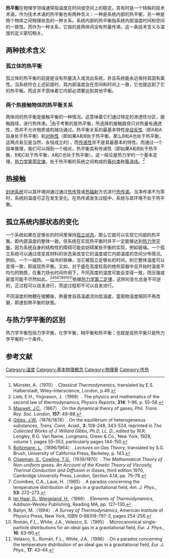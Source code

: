 {{noteTA
|G1=Physics
}}
'''热平衡'''在物理学领域通常指温度在时间或空间上的稳定。其有时是一个特殊的技术术语。作为技术术语的热平衡也有两种含义：一种是系统内部的热平衡，另一种是两个物体之间物理状态的一种关系。系统内部的热平衡指系统内部温度时间和空间的一致性。而作为一种关系，它指的是两体间没有热量传递。这一条技术含义与温度的定义密切相关。

==两种技术含义==

===孤立体的热平衡===

孤立体的热平衡的前提是没有热量流入或流出系统，并且系统能永远保持其固有属性。当系统符合上述前提时，其内部温度会在空间和时间上一致，它也就达到了它的热平衡。而这并不意味着它内部必须要达到其他平衡。

===两个热接触物体的热平衡关系===

两体间的热平衡是接触平衡的一种情况。这意味着它们通过特定的渗透性分区，接触路径，进行热传递。<ref>Münster, A.（1970）. ''Classical Thermodynamics'', translated by E.S. Halberstadt, Wiley–Interscience, London, p.49.</ref>由于考察的是热平衡，所选择的接触路径只对热量有通透性，而并不允许物质或机械功通过。热平衡关系的最基本特性是[[自反性|自反性]]（即A和A自身处于热平衡）和[[对称性|对称性]]（即如果A和B处于热平衡，那么B和A也处于热平衡，这两点易见是当然、永恒成立的），而[[传递性|传递性]]并不是其最基本的特性。而通过一个简单推理，我们可以得到一个结论，热平衡具有传递性（即如果A和B处于热平衡，B和C处于热平衡，A和C也处于热平衡）。这一结论是热力学的一个基本定理，[[热力学第零定律|热力学第零定律]]。处于热平衡的系统之间构成的[[等价类|等价类]]称[[等温线|等温线]]。<ref>Lieb, E.H., Yngvason, J.（1999）. The physics and mathematics of the second law of thermodynamics, ''Physics Reports'', '''314''': 1–96, p. 55–56.</ref>

==热接触==

[[封闭系统|封闭系统]]可以其环境间通过通过[[热传导|热传导]]或[[热辐射|热辐射]]方式进行[[热传递|热传递]]。当净传递不为零时，系统的温度可正在发生变化。在热传递发生过程中，系统与其环境不处于热平衡。

==孤立系统内部状态的变化==

一个系统如果在足够长的时间里保持[[孤立系统|孤立状态]]，那么它就可以实现它内部的热平衡，即内部温度的整体一致。但系统在实现热平衡时并不一定能够达到[[热力学平衡|热力学平衡]]，因为系统自身的结构性的障碍可能会妨碍某些平衡的实现，例如玻璃。一个孤立系统可以通过改变其材料的状态来改变它的温度或它内部温度的空间分布情况。例如，一个一端热、一端冷的铁棒，当它被孤立足够长的时间，則它整体温度可以变得一致，即逞现热平衡。又如，对于盛在高度较高的绝热容器中且开始时温度不均匀的物质，在重力场长时间作用下，不同高度的温度可能会变得一致，而压强或密度可能不尽然如此。<ref>[[James_Clerk_Maxwell|Maxwell, J.C.]]（1867）. On the dynamical theory of gases, ''Phil. Trans. Roy. Soc. London'', '''157''': 49–88.</ref><ref>[[Josiah_Willard_Gibbs|Gibbs, J.W.]]（1876/1878）. On the equilibrium of heterogeneous substances, ''Trans. Conn. Acad.'', '''3''': 108-248, 343-524, reprinted in ''The Collected Works of J. Willard Gibbs, Ph.D, LL. D.'', edited by W.R. Longley, R.G. Van Name, Longmans, Green & Co., New York, 1928, volume 1, pages 55-353, particularly pages 144-150.</ref><ref>[[Ludwig_Boltzmann|Boltzmann, L.]]（1896/1964）. ''Lectures on Gas Theory'', translated by S.G. Brush, University of California Press, Berkeley, p. 143.</ref><ref>[[Sydney_Chapman_(mathematician)|Chapman, S.]], [[Thomas_George_Cowling|Cowling, T.G.]]（1939/1970）. ''The Mathematical Theory of Non-uniform gases. An Account of the Kinetic Theory of Viscosity, Thermal Conduction and Diffusion in Gases'', third edition 1970, Cambridge University Press, London, Section 4.14, pp. 75–78.</ref><ref>Coombes, C.A., Laue, H.（1985）. A paradox concerning the temperature distribution of a gas in a gravitational field, ''Am. J. Phys.'', '''53''': 272–273.</ref><ref>[[Dirk_ter_Haar|ter Haar, D.]], [[Harald_Wergeland|Wergeland, H.]]（1966）. ''Elements of Thermodynamics'', Addison-Wesley Publishing, Reading MA, pp. 127–130.</ref><ref>Bailyn, M.（1994）. ''A Survey of Thermodynamics'', American Institute of Physics Press, New York, ISBN 0-88318-797-3, pages 254-256.</ref><ref>Román, F.L., White, J.A., Velasco, S.（1995）. Microcanonical single-particle distributions for an ideal gas in a gravitational field, ''Eur. J. Phys.'', '''16''': 83–90.</ref><ref>Velasco, S., Román, F.L., White, J.A.（1996）. On a paradox concerning the temperature distribution of an ideal gas in a gravitational field, ''Eur. J. Phys.'', '''17''': 43–44.</ref>依据[[热力学第二定律|热力学第二定律]]，这样的变化总是不可逆的，正过程可以自发进行，而逆过程却不可以自发进行。

不同溫度的物體在接觸後，熱量會自高溫處流向低溫處，當兩物溫度相同不再改變，即達到熱平衡的狀態。

==与热力学平衡的区别==
热力学平衡包括力学平衡，化学平衡，相平衡和热平衡；也就是说热平衡只是热力学平衡的一个条件。

==参考文献==
{{Reflist}}

[[Category:温度|Category:温度]]
[[Category:基本物理概念|Category:基本物理概念]]
[[Category:物理量|Category:物理量]]
[[Category:传热|Category:传热]]